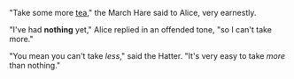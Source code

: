 "Take some more [[tea]]," the March Hare said to Alice, very earnestly.

"I've had '''nothing''' yet," Alice replied in an offended tone, "so I can't take more."

"You mean you can't take ''less''," said the Hatter. "It's very easy to take ''more'' than nothing."